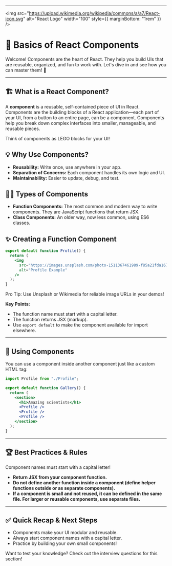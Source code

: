 
---

<img
  src="https://upload.wikimedia.org/wikipedia/commons/a/a7/React-icon.svg"
  alt="React Logo"
  width="100"
  style={{ marginBottom: "1rem" }}
/>

# 🧩 Basics of React Components

Welcome! Components are the heart of React. They help you build UIs that are reusable, organized, and fun to work with. Let's dive in and see how you can master them! 🚀

---

## 🏗️ What is a React Component?

A **component** is a reusable, self-contained piece of UI in React. Components are the building blocks of a React application—each part of your UI, from a button to an entire page, can be a component. Components help you break down complex interfaces into smaller, manageable, and reusable pieces.

<Callout type="info">Think of components as LEGO blocks for your UI!</Callout>

## 💡 Why Use Components?

- **Reusability:** Write once, use anywhere in your app.
- **Separation of Concerns:** Each component handles its own logic and UI.
- **Maintainability:** Easier to update, debug, and test.

## 🧑‍💻 Types of Components

- **Function Components:** The most common and modern way to write components. They are JavaScript functions that return JSX.
- **Class Components:** An older way, now less common, using ES6 classes.

## ✨ Creating a Function Component

```jsx
export default function Profile() {
  return (
    <img
      src="https://images.unsplash.com/photo-1511367461989-f85a21fda167?auto=format&fit=facearea&w=400&h=400&q=80"
      alt="Profile Example"
    />
  );
}
```

<Callout type="success">
  Pro Tip: Use Unsplash or Wikimedia for reliable image URLs in your demos!
</Callout>

**Key Points:**

- The function name must start with a capital letter.
- The function returns JSX (markup).
- Use `export default` to make the component available for import elsewhere.

---

## 🧩 Using Components

You can use a component inside another component just like a custom HTML tag:

```jsx
import Profile from "./Profile";

export default function Gallery() {
  return (
    <section>
      <h1>Amazing scientists</h1>
      <Profile />
      <Profile />
      <Profile />
    </section>
  );
}
```

---

## 🏆 Best Practices & Rules

<Callout type="warning">
  Component names must start with a capital letter!
</Callout>

- **Return JSX from your component function.**
- **Do not define another function inside a component (define helper functions outside or as separate components).**
- **If a component is small and not reused, it can be defined in the same file. For larger or reusable components, use separate files.**

---

## ✅ Quick Recap & Next Steps

- Components make your UI modular and reusable.
- Always start component names with a capital letter.
- Practice by building your own small components!

<Callout type="info">
  Want to test your knowledge? Check out the interview questions for this
  section!
</Callout>
